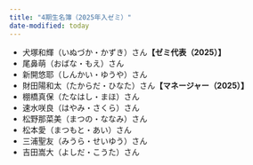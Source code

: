 ```yaml
---
title: "4期生名簿（2025年入ゼミ）"
date-modified: today
---
```


- 犬塚和輝（いぬづか・かずき）さん**【ゼミ代表（2025）】**
- 尾鼻萌（おばな・もえ）さん
- 新開悠耶（しんかい・ゆうや）さん
- 財田陽和太（たからだ・ひなた）さん**【マネージャー（2025）】**
- 棚橋真保（たなはし・まほ）さん
- 速水咲良（はやみ・さくら）さん
- 松野那菜美（まつの・ななみ）さん
- 松本愛（まつもと・あい）さん
- 三浦聖友（みうら・せいゆう）さん
- 吉田嵩大（よしだ・こうた）さん